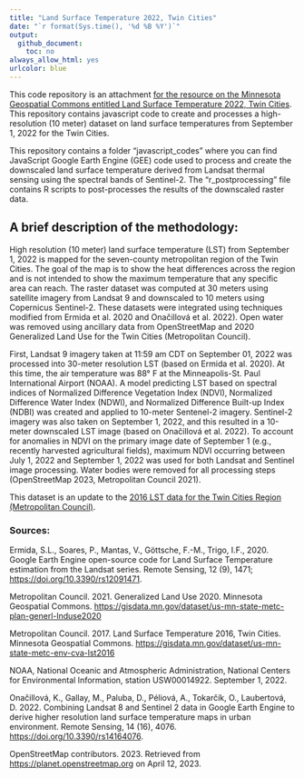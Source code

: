 ```yaml
---
title: "Land Surface Temperature 2022, Twin Cities"
date: "`r format(Sys.time(), '%d %B %Y')`"
output:
  github_document:
    toc: no
always_allow_html: yes
urlcolor: blue
---
```


This code repository is an attachment [for the resource on the Minnesota Geospatial Commons entitled Land Surface Temperature 2022, Twin Cities](https://gisdata.mn.gov/dataset/us-mn-state-metc-env-cva-lst2022). This repository contains javascript code to create and processes a high-resolution (10 meter) dataset on land surface temperatures from September 1, 2022 for the Twin Cities. 

This repository contains a folder "javascript_codes" where you can find JavaScript Google Earth Engine (GEE) code used to process and create the downscaled land surface temperature derived from Landsat thermal sensing using the spectral bands of Sentinel-2. The "r_postprocessing" file contains R scripts to post-processes the results of the downscaled raster data.

## A brief description of the methodology:

High resolution (10 meter) land surface temperature (LST) from September 1, 2022 is mapped for the seven-county metropolitan region of the Twin Cities. The goal of the map is to show the heat differences across the region and is not intended to show the maximum temperature that any specific area can reach. The raster dataset was computed at 30 meters using satellite imagery from Landsat 9 and downscaled to 10 meters using Copernicus Sentinel-2. These datasets were integrated using techniques modified from Ermida et al. 2020 and Onačillová et al. 2022). Open water was removed using ancillary data from OpenStreetMap and 2020 Generalized Land Use for the Twin Cities (Metropolitan Council).

First, Landsat 9 imagery taken at 11:59 am CDT on September 01, 2022 was processed into 30-meter resolution LST (based on Ermida et al. 2020). At this time, the air temperature was 88° F at the Minneapolis-St. Paul International Airport (NOAA). A model predicting LST based on spectral indices of Normalized Difference Vegetation Index (NDVI), Normalized Difference Water Index (NDWI), and Normalized Difference Built-up Index (NDBI) was created and applied to 10-meter Sentenel-2 imagery. Sentinel-2 imagery was also taken on September 1, 2022, and this resulted in a 10-meter downscaled LST image (based on Onačillová et al. 2022). To account for anomalies in NDVI on the primary image date of September 1 (e.g., recently harvested agricultural fields), maximum NDVI occurring between July 1, 2022 and September 1, 2022 was used for both Landsat and Sentinel image processing. Water bodies were removed for all processing steps (OpenStreetMap 2023, Metropolitan Council 2021).

This dataset is an update to the [2016 LST data for the Twin Cities Region (Metropolitan Council)](https://gisdata.mn.gov/dataset/us-mn-state-metc-env-cva-lst2016).

### Sources:

Ermida, S.L., Soares, P., Mantas, V., Göttsche, F.-M., Trigo, I.F., 2020. Google Earth Engine open-source code for Land Surface Temperature estimation from the Landsat series. Remote Sensing, 12 (9), 1471; [https://doi.org/10.3390/rs12091471](https://doi.org/10.3390/rs12091471).

Metropolitan Council. 2021. Generalized Land Use 2020. Minnesota Geospatial Commons. [https://gisdata.mn.gov/dataset/us-mn-state-metc-plan-generl-lnduse2020](https://gisdata.mn.gov/dataset/us-mn-state-metc-plan-generl-lnduse2020)

Metropolitan Council. 2017. Land Surface Temperature 2016, Twin Cities. Minnesota Geospatial Commons. [https://gisdata.mn.gov/dataset/us-mn-state-metc-env-cva-lst2016](https://gisdata.mn.gov/dataset/us-mn-state-metc-env-cva-lst2016)

NOAA, National Oceanic and Atmospheric Administration, National Centers for Environmental Information, station USW00014922. September 1, 2022.

Onačillová, K., Gallay, M., Paluba, D., Péliová, A., Tokarčík, O., Laubertová, D. 2022. Combining Landsat 8 and Sentinel 2 data in Google Earth Engine to derive higher resolution land surface temperature maps in urban environment. Remote Sensing, 14 (16), 4076. [https://doi.org/10.3390/rs14164076](https://doi.org/10.3390/rs14164076).

OpenStreetMap contributors. 2023. Retrieved from [https://planet.openstreetmap.org](https://planet.openstreetmap.org) on April 12, 2023.
